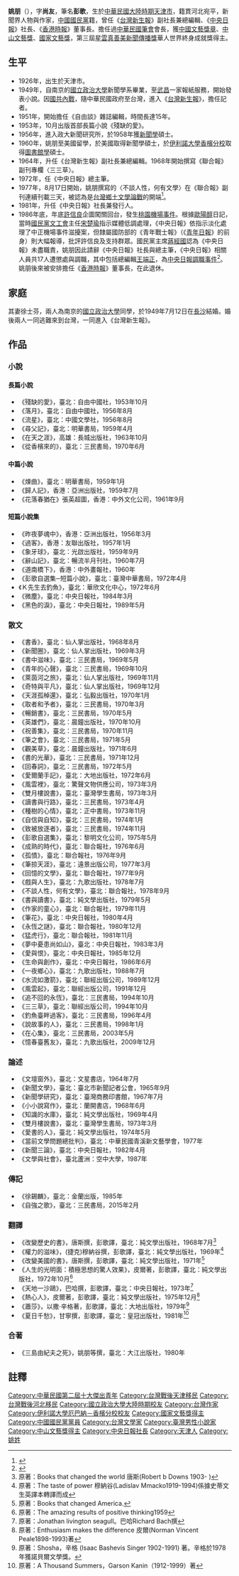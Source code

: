 '''姚朋'''（{{bd|1926年|1月8日|||}}），字'''尚友'''，筆名'''彭歌'''，生於[[中華民國大陸時期|中華民國大陸時期]][[天津市_(中華民國)|天津市]]，籍貫河北宛平，新聞界人物與作家，[[中國國民黨|中國國民黨]]籍，曾任《[[台灣新生報|台灣新生報]]》副社長兼總編輯、《[[中央日報|中央日報]]》社長、《[[香港時報|香港時報]]》董事長。擔任過[[中華民國筆會|中華民國筆會]]會長，獲[[中國文藝獎章|中國文藝獎章]]、[[中山文藝獎|中山文藝獎]]、[[國家文藝獎|國家文藝獎]]，第三屆[[星雲真善美新聞傳播獎|星雲真善美新聞傳播獎]]華人世界終身成就獎得主。

==生平==
*1926年，出生於天津市。
*1949年，自南京的[[國立政治大學|國立政治大學]]新聞學系畢業，至[[武昌|武昌]]一家報紙服務，開始發表小說。因[[國共內戰|國共內戰]]，隨中華民國政府至台灣，進入《[[台灣新生報|台灣新生報]]》，擔任記者。
*1951年，開始擔任《自由談》雜誌編輯，時間長達15年。
*1953年，10月出版首部長篇小說《殘缺的愛》。 
*1956年，進入政大新聞研究所，於1958年獲[[新聞學|新聞學]]碩士。
*1960年，姚朋至美國留學，於美國{{link-en|南伊利諾大學|Southern Illinois University Carbondale}}取得新聞學碩士，於[[伊利諾大學香檳分校|伊利諾大學香檳分校]]取得[[圖書館學|圖書館學]]碩士。
*1964年，升任《台灣新生報》副社長兼總編輯。1968年開始撰寫《聯合報》副刊專欄〈三三草〉。
*1972年，任《中央日報》總主筆。
*1977年，8月17日開始，姚朋撰寫的〈不談人性，何有文學〉在《聯合報》副刊連續刊載三天，被認為是[[台灣鄉土文學論戰|台灣鄉土文學論戰]]的開端<ref>{{cite news|author1=蔡漢勳|title=1977年8月17日 彭歌點燃鄉土文學論戰引信|url=http://pnn.pts.org.tw/main/2010/08/17/1977%E5%B9%B48%E6%9C%8817%E6%97%A5-%E5%BD%AD%E6%AD%8C%E9%BB%9E%E7%87%83%E9%84%89%E5%9C%9F%E6%96%87%E5%AD%B8%E8%AB%96%E6%88%B0%E5%BC%95%E4%BF%A1/|accessdate=2016-08-09|agency=台灣公共電視|date=2010-08-17|archive-url=https://web.archive.org/web/20160820113131/http://pnn.pts.org.tw/main/2010/08/17/1977%E5%B9%B48%E6%9C%8817%E6%97%A5-%E5%BD%AD%E6%AD%8C%E9%BB%9E%E7%87%83%E9%84%89%E5%9C%9F%E6%96%87%E5%AD%B8%E8%AB%96%E6%88%B0%E5%BC%95%E4%BF%A1/|archive-date=2016-08-20|dead-url=yes}}</ref>。
*1981年，升任《中央日報》社長兼發行人。
*1986年底，年底[[許信良|許信良]]企圖闖關回台，發生[[桃園機場事件|桃園機場事件]]。根據[[歐陽醇|歐陽醇]]日記，當時[[國民黨文工會|國民黨文工會]]主任[[宋楚瑜|宋楚瑜]]指示媒體低調處理，《中央日報》依指示淡化處理了中正機場事件滋擾案，但隸屬國防部的《青年戰士報》（《[[青年日報|青年日報]]》的前身）則大幅報導，批評許信良及支持群眾。國民黨主席[[蔣經國|蔣經國]]認為《中央日報》未盡職責，姚朋因此請辭《中央日報》社長與總主筆，《中央日報》相關人員共17人遭懲處與調職，其中包括總編輯[[王端正|王端正]]，為[[中央日報調職事件|中央日報調職事件]]<ref>{{cite news|author1=呂東熹|title=證嚴法師胞弟王端正的一段往事|url=http://newtalk.tw/opinion/view/22510|accessdate=2016-08-09|agency=新頭殼|date=2015-03-07|archive-date=2016-07-13|archive-url=https://web.archive.org/web/20160713135548/http://newtalk.tw/opinion/view/22510|dead-url=no}}</ref>。姚朋後來被安排擔任《[[香港時報|香港時報]]》董事長，在此退休。

==家庭==
其妻徐士芬，兩人為南京的[[國立政治大學|國立政治大學]]同學，於1949年7月12日在[[長沙|長沙]]結婚。婚後兩人一同逃難來到台灣，一同進入《台灣新生報》。

==作品==
===小說===
====長篇小說====
*《殘缺的愛》，臺北：自由中國社，1953年10月  
*《落月》，臺北：自由中國社，1956年8月 
*《流星》，臺北：中國文學社，1956年8月 
*《尋父記》，臺北：明華書局，1959年4月 
*《在天之涯》，高雄：長城出版社，1963年10月 
*《從香檳來的》，臺北：三民書局，1970年6月 
====中篇小說====
*《煉曲》，臺北：明華書局，1959年1月 
*《歸人記》，香港：亞洲出版社，1959年7月 
*《花落春猶在》張英超圖，香港：中外文化公司，1961年9月 
====短篇小說集====
*《昨夜夢魂中》，香港：亞洲出版社，1956年3月 
*《過客》，香港：友聯出版社，1957年1月 
*《象牙球》，臺北：光啟出版社，1959年9月 
*《辭山記》，臺北：暢流半月刊社，1960年7月 
*《道南橋下》，香港：中外畫報社，1960年 
*《彭歌自選集─短篇小說》，臺北：臺灣中華書局，1972年4月 
*《Ｋ先生去釣魚》，臺北：華欣文化中心，1972年6月 
*《微塵》，臺北：中央日報社，1984年3月 
*《黑色的淚》，臺北：中央日報社，1989年5月 
===散文===
*《書香》，臺北：仙人掌出版社，1968年8月 
*《新聞圈》，臺北：仙人掌出版社，1969年3月 
*《書中滋味》，臺北：三民書局，1969年5月 
*《青年的心聲》，臺北：三民書局，1969年10月 
*《萊茵河之旅》，臺北：仙人掌出版社，1969年11月 
*《奇特與平凡》，臺北：仙人掌出版社，1969年12月 
*《天涯孤棹還》，臺北：弘毅出版社，1970年1月 
*《取者和予者》，臺北：三民書局，1970年3月 
*《暢銷書》，臺北：三民書局，1970年5月 
*《英雄們》，臺北：晨鐘出版社，1970年10月 
*《祝善集》，臺北：三民書局，1970年11月 
*《筆之會》，臺北：三民書局，1971年5月 
*《觀美草》，臺北：晨鐘出版社，1971年6月 
*《書的光華》，臺北：三民書局，1971年12月 
*《回春詞》，臺北：三民書局，1972年5月 
*《愛爾蘭手記》，臺北：大地出版社，1972年6月 
*《風雲裡》，臺北：驚聲文物供應公司，1973年3月 
*《雙月樓說書》，臺北：臺灣學生書局，1973年3月 
*《讀書與行路》，臺北：三民書局，1973年4月 
*《種樹的心情》，臺北：正中書局，1973年11月 
*《自信與自知》，臺北：三民書局，1974年1月 
*《致被放逐者》，臺北：三民書局，1974年11月 
*《彭歌自選集》，臺北：黎明文化公司，1975年5月 
*《成熟的時代》，臺北：聯合報社，1976年6月 
*《孤憤》，臺北：聯合報社，1976年9月 
*《筆掠天涯》，臺北：遠景出版公司，1977年3月 
*《回憶的文學》，臺北：聯合報社，1977年9月 
*《戲與人生》，臺北：九歌出版社，1978年7月 
*《不談人性，何有文學》，臺北：聯合報社，1978年9月 
*《書與讀書》，臺北：純文學出版社，1979年5月 
*《作家的童心》，臺北：聯合報社，1979年11月 
*《筆花》，臺北：中央日報社，1980年4月 
*《永恆之謎》，臺北：聯合報社，1980年12月 
*《猛虎行》，臺北：聯合報社，1981年11月 
*《夢中憂患尚如山》，臺北：中央日報社，1983年3月 
*《愛與恨》，臺北：中央日報社，1985年12月 
*《生命與創作》，臺北：中央日報社，1986年6月 
*《一夜鄉心》，臺北：九歌出版社，1988年7月 
*《水流如激箭》，臺北：聯經出版公司，1989年12月 
*《風雲起》，臺北：聯經出版公司，1991年12月 
*《追不回的永恆》，臺北：三民書局，1994年10月 
*《三三草》，臺北：聯經出版公司，1994年10月 
*《釣魚臺畔過客》，臺北：三民書局，1996年4月 
*《說故事的人》，臺北：三民書局，1998年1月 
*《在心集》，臺北：三民書局，2003年5月 
*《憶春臺舊友》，臺北：九歌出版社，2009年12月
===論述===
*《文壇窗外》，臺北：文星書店，1964年7月  
*《新聞文學》，臺北：臺北市新聞記者公會，1965年9月 
*《新聞學研究》，臺北：臺灣商務印書館，1967年7月
*《小小說寫作》，臺北：蘭開書店，1968年6月 
*《知識的水庫》，臺北：純文學出版社，1969年4月 
*《雙月樓說書》，臺北：臺灣學生書局，1973年3月
*《愛書的人》，臺北：純文學出版社，1974年5月 
*《當前文學問題總批判》，臺北：中華民國青溪新文藝學會，1977年 
*《新聞三論》，臺北：中央日報社，1982年4月 
*《文學與社會》，臺北蘆洲：空中大學，1987年 
===傳記===
*《徐錫麟》，臺北：金蘭出版，1985年
*《自強之歌》，臺北：三民書局，2015年2月
===翻譯===
*《改變歷史的書》，唐斯撰，彭歌譯，臺北：純文學出版社，1968年7月<ref>原著：Books that changed the world  唐斯(Robert b Downs 1903- )</ref>
*《權力的滋味》，(捷克)穆納谷撰，彭歌譯，臺北：純文學出版社，1969年<ref>原著：The taste of power 穆納谷(Ladislav Mmacko1919-1994)係據史蒂文生英譯本轉譯而成</ref>
*《改變美國的書》，唐斯撰，彭歌譯，臺北：純文學出版社，1971年<ref>原著：Books that changed America. </ref>
*《人生的光明面：積極思想的驚人效果》，皮爾著，彭歌譯，臺北：純文學出版社，1972年10月<ref>原著：The amazing results of positive thinking1959 </ref>
*《天地一沙鷗》，巴哈撰，彭歌譯，臺北：中央日報社，1973年<ref>原著：Jonathan livington seagull。巴哈Richard Bach撰</ref>
*《熱心人》，皮爾著，彭歌譯，臺北：純文學出版社，1975年12月<ref>原著：Enthusiasm makes the difference 皮爾(Norman Vincent Peale1898-1993)著</ref>
*《蕭莎》，以撒‧辛格著，彭歌譯，臺北：大地出版社，1979年<ref>原著：Shosha，辛格 (Isaac Bashevis Singer 1902-1991) 著。辛格於1978年獲諾貝爾文學獎。</ref>
*《夏日千愁》，甘寧撰，彭歌譯，臺北：皇冠出版社，1981年<ref>原著：A Thousand Summers，Garson Kanin（1912-1999）著 </ref>

===合著=== 
*《三島由紀夫之死》，姚朋等撰，臺北：大江出版社，1980年 

==註釋==
{{reflist|2}}

{{中華民國第一屆至第十屆十大傑出青年}}
{{Authority control}}

{{DEFAULTSORT:Yao Peng}}
[[Category:中華民國第二屆十大傑出青年|Category:中華民國第二屆十大傑出青年]]
[[Category:台灣戰後天津移民|Category:台灣戰後天津移民]]
[[Category:台灣戰後河北移民|Category:台灣戰後河北移民]]
[[Category:國立政治大學大陸時期校友|Category:國立政治大學大陸時期校友]]
[[Category:台灣作家|Category:台灣作家]]
[[Category:伊利諾大學厄巴納－香檳分校校友|Category:伊利諾大學厄巴納－香檳分校校友]]
[[Category:國家文藝獎得主|Category:國家文藝獎得主]]
[[Category:中國國民黨黨員|Category:中國國民黨黨員]]
[[Category:台灣文學家|Category:台灣文學家]]
[[Category:臺灣男性小說家|Category:臺灣男性小說家]]
[[Category:中山文藝獎得主|Category:中山文藝獎得主]]
[[Category:中央日報社長|Category:中央日報社長]]
[[Category:天津人|Category:天津人]]
[[Category:姚姓|Category:姚姓]]